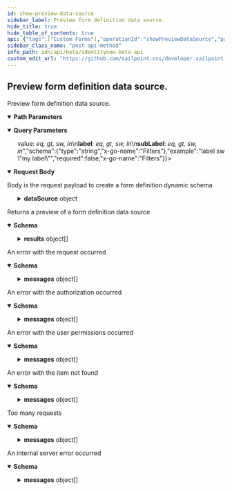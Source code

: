 ```yaml
---
id: show-preview-data-source
sidebar_label: Preview form definition data source.
hide_title: true
hide_table_of_contents: true
api: {"tags":["Custom Forms"],"operationId":"showPreviewDataSource","parameters":[{"name":"formDefinitionID","in":"path","description":"Form definition ID","required":true,"schema":{"type":"string","x-go-name":"FormDefinitionID"},"example":"00000000-0000-0000-0000-000000000000","x-go-name":"FormDefinitionID"},{"name":"limit","in":"query","description":"Limit\n\nInteger specifying the maximum number of records to return in a single API call. The standard syntax described in [V3 API Standard Collection Parameters](https://developer.sailpoint.com/idn/api/standard-collection-parameters#paginating-results).\nIf it is not specified, a default limit is used.","schema":{"type":"integer","format":"int64","maxLength":250,"minLength":0,"default":10,"x-go-name":"Limit"},"example":10,"required":false,"x-go-name":"Limit"},{"name":"filters","in":"query","description":"Filters\n\nFilter results using the standard syntax described in [V3 API Standard Collection Parameters](https://developer.sailpoint.com/idn/api/standard-collection-parameters#filtering-results)\nFiltering is supported for the following fields and operators:\n<b>value</b>: <i>eq, gt, sw, in</i>\n<b>label</b>: <i>eq, gt, sw, in</i>\n<b>subLabel</b>: <i>eq, gt, sw, in</i>","schema":{"type":"string","x-go-name":"Filters"},"example":"label sw \"my label\"","required":false,"x-go-name":"Filters"},{"name":"query","in":"query","description":"Query\n\nString specifying to query against","schema":{"type":"string","x-go-name":"Query"},"example":"support","required":false,"x-go-name":"Query"}],"requestBody":{"description":"Body is the request payload to create a form definition dynamic schema","content":{"application/json":{"schema":{"properties":{"dataSource":{"properties":{"config":{"properties":{"aggregationBucketField":{"description":"AggregationBucketField is the aggregation bucket field name","example":"attributes.cloudStatus.exact","type":"string","x-go-name":"AggregationBucketField"},"indices":{"description":"Indices is a list of indices to use","example":["identities"],"items":{"enum":["accessprofiles","accountactivities","entitlements","identities","events","roles","*"],"type":"string","x-go-enum-desc":"accessprofiles SearchIndexAccessProfiles\naccountactivities SearchIndexAccountActivities\nentitlements SearchIndexEntitlements\nidentities SearchIndexIdentities\nevents SearchIndexEvents\nroles SearchIndexRoles\n* SearchIndexWildcard"},"type":"array","x-go-name":"Indices"},"objectType":{"description":"ObjectType is a PreDefinedSelectOption value\nIDENTITY PreDefinedSelectOptionIdentity\nACCESS_PROFILE PreDefinedSelectOptionAccessProfile\nSOURCES PreDefinedSelectOptionSources\nROLE PreDefinedSelectOptionRole\nENTITLEMENT PreDefinedSelectOptionEntitlement","enum":["IDENTITY","ACCESS_PROFILE","SOURCES","ROLE","ENTITLEMENT"],"example":"IDENTITY","type":"string","x-go-enum-desc":"IDENTITY PreDefinedSelectOptionIdentity\nACCESS_PROFILE PreDefinedSelectOptionAccessProfile\nSOURCES PreDefinedSelectOptionSources\nROLE PreDefinedSelectOptionRole\nENTITLEMENT PreDefinedSelectOptionEntitlement","x-go-name":"ObjectType"},"query":{"description":"Query is a text","example":"*","type":"string","x-go-name":"Query"}},"type":"object","x-go-package":"github.com/sailpoint/sp-forms/domain"},"dataSourceType":{"description":"DataSourceType is a FormElementDataSourceType value\nSTATIC FormElementDataSourceTypeStatic\nINTERNAL FormElementDataSourceTypeInternal\nSEARCH FormElementDataSourceTypeSearch","enum":["STATIC","INTERNAL","SEARCH"],"example":"STATIC","type":"string","x-go-enum-desc":"STATIC FormElementDataSourceTypeStatic\nINTERNAL FormElementDataSourceTypeInternal\nSEARCH FormElementDataSourceTypeSearch","x-go-name":"DataSourceType"}},"type":"object","x-go-package":"github.com/sailpoint/sp-forms/domain"}},"type":"object","x-go-package":"github.com/sailpoint/sp-forms/domain"}}},"required":false},"responses":{"200":{"description":"Returns a preview of a form definition data source","content":{"application/json":{"schema":{"description":"PreviewDataSourceResponse is the response sent by /form-definitions/{formDefinitionID}/data-source endpoint","properties":{"results":{"description":"Results holds a list of FormElementDataSourceConfigOptions items","example":"{\"results\":[{\"label\":\"Alfred 255e71dfc6e\",\"subLabel\":\"Alfred.255e71dfc6e@testmail.identitysoon.com\",\"value\":\"2c918084821847c5018227ced2e16676\"},{\"label\":\"Alize eba9d4cd27da\",\"subLabel\":\"Alize.eba9d4cd27da@testmail.identitysoon.com\",\"value\":\"2c918084821847c5018227ced2f1667c\"},{\"label\":\"Antonina 01f69c3ea\",\"subLabel\":\"Antonina.01f69c3ea@testmail.identitysoon.com\",\"value\":\"2c918084821847c5018227ced2f9667e\"},{\"label\":\"Ardella 21e78ce155\",\"subLabel\":\"Ardella.21e78ce155@testmail.identitysoon.com\",\"value\":\"2c918084821847c5018227ced2e6667a\"},{\"label\":\"Arnaldo d8582b6e17\",\"subLabel\":\"Arnaldo.d8582b6e17@testmail.identitysoon.com\",\"value\":\"2c918084821847c5018227ced3426686\"},{\"label\":\"Aurelia admin24828\",\"subLabel\":\"Aurelia.admin24828@testmail.identitysoon.com\",\"value\":\"2c918084821847c5018227ced2e16674\"},{\"label\":\"Barbara 72ca418fdd\",\"subLabel\":\"Barbara.72ca418fdd@testmail.identitysoon.com\",\"value\":\"2c918084821847c5018227ced2fb6680\"},{\"label\":\"Barbara ee1a2436ee\",\"subLabel\":\"Barbara.ee1a2436ee@testmail.identitysoon.com\",\"value\":\"2c918084821847c5018227ced2e56678\"},{\"label\":\"Baylee 652d72432f3\",\"subLabel\":\"Baylee.652d72432f3@testmail.identitysoon.com\",\"value\":\"2c91808582184782018227ced28b6aee\"},{\"label\":\"Brock e76b56ae4d49\",\"subLabel\":\"Brock.e76b56ae4d49@testmail.identitysoon.com\",\"value\":\"2c91808582184782018227ced28b6aef\"}]}","items":{"type":"object","properties":{"label":{"description":"Label is the main label to display to the user when selecting this option","type":"string","example":"regression-test-access-request-07c55dd6-3056-430a-86b5-fccc395bb6c5","x-go-name":"Label"},"subLabel":{"description":"SubLabel is the sub label to display below the label in diminutive styling to help describe or identify this option","type":"string","example":"","x-go-name":"SubLabel"},"value":{"description":"Value is the value to save as an entry when the user selects this option","type":"string","example":"e96674448eba4ca1ba04eee999a8f3cd","x-go-name":"Value"}},"x-go-package":"github.com/sailpoint/sp-forms/domain"},"type":"array","x-go-name":"Results"}},"type":"object","x-go-package":"github.com/sailpoint/sp-forms/domain"}}}},"400":{"description":"An error with the request occurred","content":{"application/json":{"schema":{"type":"object","properties":{"detailCode":{"type":"string","x-go-name":"DetailCode"},"messages":{"type":"array","items":{"title":"ErrorMessage is the standard API error response message type.","type":"object","properties":{"locale":{"description":"Locale is the current Locale","example":"en-US","type":"string","x-go-name":"Locale"},"localeOrigin":{"description":"LocaleOrigin holds possible values of how the locale was selected","example":"DEFAULT","type":"string","x-go-name":"LocaleOrigin"},"text":{"description":"Text is the actual text of the error message","example":"This is an error","type":"string","x-go-name":"Text"}},"x-go-package":"github.com/sailpoint/atlas-go/atlas/web"},"x-go-name":"Messages"},"statusCode":{"type":"integer","format":"int64","x-go-name":"StatusCode"},"trackingId":{"type":"string","x-go-name":"TrackingID"}}}}}},"401":{"description":"An error with the authorization occurred","content":{"application/json":{"schema":{"type":"object","properties":{"detailCode":{"type":"string","x-go-name":"DetailCode"},"messages":{"type":"array","items":{"title":"ErrorMessage is the standard API error response message type.","type":"object","properties":{"locale":{"description":"Locale is the current Locale","example":"en-US","type":"string","x-go-name":"Locale"},"localeOrigin":{"description":"LocaleOrigin holds possible values of how the locale was selected","example":"DEFAULT","type":"string","x-go-name":"LocaleOrigin"},"text":{"description":"Text is the actual text of the error message","example":"This is an error","type":"string","x-go-name":"Text"}},"x-go-package":"github.com/sailpoint/atlas-go/atlas/web"},"x-go-name":"Messages"},"statusCode":{"type":"integer","format":"int64","x-go-name":"StatusCode"},"trackingId":{"type":"string","x-go-name":"TrackingID"}}}}}},"403":{"description":"An error with the user permissions occurred","content":{"application/json":{"schema":{"type":"object","properties":{"detailCode":{"type":"string","x-go-name":"DetailCode"},"messages":{"type":"array","items":{"title":"ErrorMessage is the standard API error response message type.","type":"object","properties":{"locale":{"description":"Locale is the current Locale","example":"en-US","type":"string","x-go-name":"Locale"},"localeOrigin":{"description":"LocaleOrigin holds possible values of how the locale was selected","example":"DEFAULT","type":"string","x-go-name":"LocaleOrigin"},"text":{"description":"Text is the actual text of the error message","example":"This is an error","type":"string","x-go-name":"Text"}},"x-go-package":"github.com/sailpoint/atlas-go/atlas/web"},"x-go-name":"Messages"},"statusCode":{"type":"integer","format":"int64","x-go-name":"StatusCode"},"trackingId":{"type":"string","x-go-name":"TrackingID"}}}}}},"404":{"description":"An error with the item not found","content":{"application/json":{"schema":{"type":"object","properties":{"detailCode":{"type":"string","x-go-name":"DetailCode"},"messages":{"type":"array","items":{"title":"ErrorMessage is the standard API error response message type.","type":"object","properties":{"locale":{"description":"Locale is the current Locale","example":"en-US","type":"string","x-go-name":"Locale"},"localeOrigin":{"description":"LocaleOrigin holds possible values of how the locale was selected","example":"DEFAULT","type":"string","x-go-name":"LocaleOrigin"},"text":{"description":"Text is the actual text of the error message","example":"This is an error","type":"string","x-go-name":"Text"}},"x-go-package":"github.com/sailpoint/atlas-go/atlas/web"},"x-go-name":"Messages"},"statusCode":{"type":"integer","format":"int64","x-go-name":"StatusCode"},"trackingId":{"type":"string","x-go-name":"TrackingID"}}}}}},"429":{"description":"Too many requests","content":{"application/json":{"schema":{"title":"Error is the standard API error response type.","type":"object","properties":{"detailCode":{"description":"DetailCode is the text of the status code returned","example":"Internal Server Error","type":"string","x-go-name":"DetailCode"},"messages":{"type":"array","items":{"title":"ErrorMessage is the standard API error response message type.","type":"object","properties":{"locale":{"description":"Locale is the current Locale","example":"en-US","type":"string","x-go-name":"Locale"},"localeOrigin":{"description":"LocaleOrigin holds possible values of how the locale was selected","example":"DEFAULT","type":"string","x-go-name":"LocaleOrigin"},"text":{"description":"Text is the actual text of the error message","example":"This is an error","type":"string","x-go-name":"Text"}},"x-go-package":"github.com/sailpoint/atlas-go/atlas/web"},"x-go-name":"Messages"},"trackingId":{"description":"TrackingID is the request tracking unique identifier","example":"9cd03ef80e6a425eb6b11bdbb057cdb4","type":"string","x-go-name":"TrackingID"}},"x-go-package":"github.com/sailpoint/atlas-go/atlas/web"}}}},"500":{"description":"An internal server error occurred","content":{"application/json":{"schema":{"type":"object","properties":{"detailCode":{"type":"string","x-go-name":"DetailCode"},"messages":{"type":"array","items":{"title":"ErrorMessage is the standard API error response message type.","type":"object","properties":{"locale":{"description":"Locale is the current Locale","example":"en-US","type":"string","x-go-name":"Locale"},"localeOrigin":{"description":"LocaleOrigin holds possible values of how the locale was selected","example":"DEFAULT","type":"string","x-go-name":"LocaleOrigin"},"text":{"description":"Text is the actual text of the error message","example":"This is an error","type":"string","x-go-name":"Text"}},"x-go-package":"github.com/sailpoint/atlas-go/atlas/web"},"x-go-name":"Messages"},"statusCode":{"type":"integer","format":"int64","x-go-name":"StatusCode"},"trackingId":{"type":"string","x-go-name":"TrackingID"}}}}}}},"security":[{"oauth2":["sp:forms:manage"]}],"description":"Preview form definition data source.","method":"post","path":"/form-definitions/{formDefinitionID}/data-source","servers":[{"url":"https://{tenant}.api.identitynow.com/beta","description":"This is the beta API server.","variables":{"tenant":{"default":"sailpoint","description":"This is the name of your tenant, typically your company's name."}}}],"securitySchemes":{"oauth2":{"type":"oauth2","description":"OAuth2 Bearer token (JWT). See [IdentityNow REST API Authentication](https://developer.sailpoint.com/idn/api/authentication) for more information.\n- Directions for generating a [personal access token](https://developer.sailpoint.com/idn/api/authentication#personal-access-tokens)\n- Directions using [client credentials flow](https://developer.sailpoint.com/idn/api/authentication#client-credentials-grant-flow)\n- Directions for using [authorization code flow](https://developer.sailpoint.com/idn/api/authentication#authorization-code-grant-flow)\n\nWhich authentication method should I choose?  See our [guide](https://developer.sailpoint.com/idn/api/authentication#which-oauth-20-grant-flow-should-i-use)\n\nLearn more about how to find your `tokenUrl` and `authorizationUrl` [in our docs](https://developer.sailpoint.com/idn/api/authentication#find-your-tenants-oauth-details)\n","flows":{"clientCredentials":{"tokenUrl":"https://tenant.api.identitynow.com/oauth/token","scopes":{"sp:scopes:default":"default scope","sp:scopes:all":"access to all scopes"}},"authorizationCode":{"authorizationUrl":"https://tenant.identitynow.com/oauth/authorize","tokenUrl":"https://tenant.api.identitynow.com/oauth/token","scopes":{"sp:scopes:default":"default scope","sp:scopes:all":"access to all scopes"}}}}},"jsonRequestBodyExample":{"dataSource":{"config":{"aggregationBucketField":"attributes.cloudStatus.exact","indices":["identities"],"objectType":"IDENTITY","query":"*"},"dataSourceType":"STATIC"}},"info":{"title":"IdentityNow Beta API","description":"Use these APIs to interact with the IdentityNow platform to achieve repeatable, automated processes with greater scalability. These APIs are in beta and are subject to change. We encourage you to join the SailPoint Developer Community forum at https://developer.sailpoint.com/discuss to connect with other developers using our APIs.","termsOfService":"https://developer.sailpoint.com/discuss/tos","contact":{"name":"Developer Relations","url":"https://developer.sailpoint.com/discuss/api-help"},"license":{"name":"MIT","url":"https://opensource.org/licenses/MIT"},"version":"3.1.0-beta"},"postman":{"name":"Preview form definition data source.","description":{"type":"text/plain"},"url":{"path":["form-definitions",":formDefinitionID","data-source"],"host":["{{baseUrl}}"],"query":[{"disabled":false,"description":{"content":"Limit\n\nInteger specifying the maximum number of records to return in a single API call. The standard syntax described in [V3 API Standard Collection Parameters](https://developer.sailpoint.com/idn/api/standard-collection-parameters#paginating-results).\nIf it is not specified, a default limit is used.","type":"text/plain"},"key":"limit","value":""},{"disabled":false,"description":{"content":"Filters\n\nFilter results using the standard syntax described in [V3 API Standard Collection Parameters](https://developer.sailpoint.com/idn/api/standard-collection-parameters#filtering-results)\nFiltering is supported for the following fields and operators:\n<b>value</b>: <i>eq, gt, sw, in</i>\n<b>label</b>: <i>eq, gt, sw, in</i>\n<b>subLabel</b>: <i>eq, gt, sw, in</i>","type":"text/plain"},"key":"filters","value":""},{"disabled":false,"description":{"content":"Query\n\nString specifying to query against","type":"text/plain"},"key":"query","value":""}],"variable":[{"disabled":false,"description":{"content":"(Required) Form definition ID","type":"text/plain"},"type":"any","value":"","key":"formDefinitionID"}]},"header":[{"key":"Content-Type","value":"application/json"},{"key":"Accept","value":"application/json"}],"method":"POST","body":{"mode":"raw","raw":"\"\"","options":{"raw":{"language":"json"}}},"auth":{"type":"oauth2","oauth2":[]}}}
sidebar_class_name: "post api-method"
info_path: idn/api/beta/identitynow-beta-api
custom_edit_url: "https://github.com/sailpoint-oss/developer.sailpoint.com/issues/new?assignees=&labels=&template=bug-report.md&title=%5BBug%5D+Your+Bug+Report+Here Requesting changes to 'Preview form definition data source.' (show-preview-data-source)"
---
```



## Preview form definition data source.



Preview form definition data source.

<details style={{"marginBottom":"1rem"}} data-collapsed={false} open={true}><summary style={{}}><strong>Path Parameters</strong></summary><div><ul><ParamsItem className={"paramsItem"} param={{"name":"formDefinitionID","in":"path","description":"Form definition ID","required":true,"schema":{"type":"string","x-go-name":"FormDefinitionID"},"example":"00000000-0000-0000-0000-000000000000","x-go-name":"FormDefinitionID"}}></ParamsItem></ul></div></details><details style={{"marginBottom":"1rem"}} data-collapsed={false} open={true}><summary style={{}}><strong>Query Parameters</strong></summary><div><ul><ParamsItem className={"paramsItem"} param={{"name":"limit","in":"query","description":"Limit\n\nInteger specifying the maximum number of records to return in a single API call. The standard syntax described in [V3 API Standard Collection Parameters](https://developer.sailpoint.com/idn/api/standard-collection-parameters#paginating-results).\nIf it is not specified, a default limit is used.","schema":{"type":"integer","format":"int64","maxLength":250,"minLength":0,"default":10,"x-go-name":"Limit"},"example":10,"required":false,"x-go-name":"Limit"}}></ParamsItem><ParamsItem className={"paramsItem"} param={{"name":"filters","in":"query","description":"Filters\n\nFilter results using the standard syntax described in [V3 API Standard Collection Parameters](https://developer.sailpoint.com/idn/api/standard-collection-parameters#filtering-results)\nFiltering is supported for the following fields and operators:\n<b>value</b>: <i>eq, gt, sw, in</i>\n<b>label</b>: <i>eq, gt, sw, in</i>\n<b>subLabel</b>: <i>eq, gt, sw, in</i>","schema":{"type":"string","x-go-name":"Filters"},"example":"label sw \"my label\"","required":false,"x-go-name":"Filters"}}></ParamsItem><ParamsItem className={"paramsItem"} param={{"name":"query","in":"query","description":"Query\n\nString specifying to query against","schema":{"type":"string","x-go-name":"Query"},"example":"support","required":false,"x-go-name":"Query"}}></ParamsItem></ul></div></details><MimeTabs><TabItem label={"application/json"} value={"application/json-schema"}><details style={{}} data-collapsed={false} open={true}><summary style={{"textAlign":"left"}}><strong>Request Body</strong></summary><div style={{"textAlign":"left","marginLeft":"1rem"}}><div style={{"marginTop":"1rem","marginBottom":"1rem"}}>

Body is the request payload to create a form definition dynamic schema

</div></div><ul style={{"marginLeft":"1rem"}}><SchemaItem collapsible={true} className={"schemaItem"}><details style={{}}><summary style={{}}><strong>dataSource</strong><span style={{"opacity":"0.6"}}> object</span></summary><div style={{"marginLeft":"1rem"}}><SchemaItem collapsible={true} className={"schemaItem"}><details style={{}}><summary style={{}}><strong>config</strong><span style={{"opacity":"0.6"}}> object</span></summary><div style={{"marginLeft":"1rem"}}><SchemaItem collapsible={false} name={"aggregationBucketField"} required={false} deprecated={undefined} schemaDescription={"AggregationBucketField is the aggregation bucket field name"} schemaName={"string"} qualifierMessage={undefined} defaultValue={undefined}></SchemaItem><SchemaItem collapsible={false} name={"indices"} required={false} deprecated={undefined} schemaDescription={"Indices is a list of indices to use"} schemaName={"string[]"} qualifierMessage={"**Possible values:** [`accessprofiles`, `accountactivities`, `entitlements`, `identities`, `events`, `roles`, `*`]"} defaultValue={undefined}></SchemaItem><SchemaItem collapsible={false} name={"objectType"} required={false} deprecated={undefined} schemaDescription={"ObjectType is a PreDefinedSelectOption value\nIDENTITY PreDefinedSelectOptionIdentity\nACCESS_PROFILE PreDefinedSelectOptionAccessProfile\nSOURCES PreDefinedSelectOptionSources\nROLE PreDefinedSelectOptionRole\nENTITLEMENT PreDefinedSelectOptionEntitlement"} schemaName={"string"} qualifierMessage={"**Possible values:** [`IDENTITY`, `ACCESS_PROFILE`, `SOURCES`, `ROLE`, `ENTITLEMENT`]"} defaultValue={undefined}></SchemaItem><SchemaItem collapsible={false} name={"query"} required={false} deprecated={undefined} schemaDescription={"Query is a text"} schemaName={"string"} qualifierMessage={undefined} defaultValue={undefined}></SchemaItem></div></details></SchemaItem><SchemaItem collapsible={false} name={"dataSourceType"} required={false} deprecated={undefined} schemaDescription={"DataSourceType is a FormElementDataSourceType value\nSTATIC FormElementDataSourceTypeStatic\nINTERNAL FormElementDataSourceTypeInternal\nSEARCH FormElementDataSourceTypeSearch"} schemaName={"string"} qualifierMessage={"**Possible values:** [`STATIC`, `INTERNAL`, `SEARCH`]"} defaultValue={undefined}></SchemaItem></div></details></SchemaItem></ul></details></TabItem></MimeTabs><div><ApiTabs><TabItem label={"200"} value={"200"}><div>

Returns a preview of a form definition data source

</div><div><MimeTabs schemaType={"response"}><TabItem label={"application/json"} value={"application/json"}><SchemaTabs><TabItem label={"Schema"} value={"Schema"}><details style={{}} data-collapsed={false} open={true}><summary style={{"textAlign":"left"}}><strong>Schema</strong></summary><div style={{"textAlign":"left","marginLeft":"1rem"}}></div><ul style={{"marginLeft":"1rem"}}><SchemaItem collapsible={true} className={"schemaItem"}><details style={{}}><summary style={{}}><strong>results</strong><span style={{"opacity":"0.6"}}> object[]</span></summary><div style={{"marginLeft":"1rem"}}><div style={{"marginTop":".5rem","marginBottom":".5rem"}}>

Results holds a list of FormElementDataSourceConfigOptions items

</div><SchemaItem collapsible={false} name={"label"} required={false} deprecated={undefined} schemaDescription={"Label is the main label to display to the user when selecting this option"} schemaName={"string"} qualifierMessage={undefined} defaultValue={undefined}></SchemaItem><SchemaItem collapsible={false} name={"subLabel"} required={false} deprecated={undefined} schemaDescription={"SubLabel is the sub label to display below the label in diminutive styling to help describe or identify this option"} schemaName={"string"} qualifierMessage={undefined} defaultValue={undefined}></SchemaItem><SchemaItem collapsible={false} name={"value"} required={false} deprecated={undefined} schemaDescription={"Value is the value to save as an entry when the user selects this option"} schemaName={"string"} qualifierMessage={undefined} defaultValue={undefined}></SchemaItem></div></details></SchemaItem></ul></details></TabItem><TabItem label={"Example (from schema)"} value={"Example (from schema)"}><ResponseSamples responseExample={"{\n  \"results\": \"{\\\"results\\\":[{\\\"label\\\":\\\"Alfred 255e71dfc6e\\\",\\\"subLabel\\\":\\\"Alfred.255e71dfc6e@testmail.identitysoon.com\\\",\\\"value\\\":\\\"2c918084821847c5018227ced2e16676\\\"},{\\\"label\\\":\\\"Alize eba9d4cd27da\\\",\\\"subLabel\\\":\\\"Alize.eba9d4cd27da@testmail.identitysoon.com\\\",\\\"value\\\":\\\"2c918084821847c5018227ced2f1667c\\\"},{\\\"label\\\":\\\"Antonina 01f69c3ea\\\",\\\"subLabel\\\":\\\"Antonina.01f69c3ea@testmail.identitysoon.com\\\",\\\"value\\\":\\\"2c918084821847c5018227ced2f9667e\\\"},{\\\"label\\\":\\\"Ardella 21e78ce155\\\",\\\"subLabel\\\":\\\"Ardella.21e78ce155@testmail.identitysoon.com\\\",\\\"value\\\":\\\"2c918084821847c5018227ced2e6667a\\\"},{\\\"label\\\":\\\"Arnaldo d8582b6e17\\\",\\\"subLabel\\\":\\\"Arnaldo.d8582b6e17@testmail.identitysoon.com\\\",\\\"value\\\":\\\"2c918084821847c5018227ced3426686\\\"},{\\\"label\\\":\\\"Aurelia admin24828\\\",\\\"subLabel\\\":\\\"Aurelia.admin24828@testmail.identitysoon.com\\\",\\\"value\\\":\\\"2c918084821847c5018227ced2e16674\\\"},{\\\"label\\\":\\\"Barbara 72ca418fdd\\\",\\\"subLabel\\\":\\\"Barbara.72ca418fdd@testmail.identitysoon.com\\\",\\\"value\\\":\\\"2c918084821847c5018227ced2fb6680\\\"},{\\\"label\\\":\\\"Barbara ee1a2436ee\\\",\\\"subLabel\\\":\\\"Barbara.ee1a2436ee@testmail.identitysoon.com\\\",\\\"value\\\":\\\"2c918084821847c5018227ced2e56678\\\"},{\\\"label\\\":\\\"Baylee 652d72432f3\\\",\\\"subLabel\\\":\\\"Baylee.652d72432f3@testmail.identitysoon.com\\\",\\\"value\\\":\\\"2c91808582184782018227ced28b6aee\\\"},{\\\"label\\\":\\\"Brock e76b56ae4d49\\\",\\\"subLabel\\\":\\\"Brock.e76b56ae4d49@testmail.identitysoon.com\\\",\\\"value\\\":\\\"2c91808582184782018227ced28b6aef\\\"}]}\"\n}"} language={"json"}></ResponseSamples></TabItem></SchemaTabs></TabItem></MimeTabs></div></TabItem><TabItem label={"400"} value={"400"}><div>

An error with the request occurred

</div><div><MimeTabs schemaType={"response"}><TabItem label={"application/json"} value={"application/json"}><SchemaTabs><TabItem label={"Schema"} value={"Schema"}><details style={{}} data-collapsed={false} open={true}><summary style={{"textAlign":"left"}}><strong>Schema</strong></summary><div style={{"textAlign":"left","marginLeft":"1rem"}}></div><ul style={{"marginLeft":"1rem"}}><SchemaItem collapsible={false} name={"detailCode"} required={false} deprecated={undefined} schemaDescription={undefined} schemaName={"string"} qualifierMessage={undefined} defaultValue={undefined}></SchemaItem><SchemaItem collapsible={true} className={"schemaItem"}><details style={{}}><summary style={{}}><strong>messages</strong><span style={{"opacity":"0.6"}}> object[]</span></summary><div style={{"marginLeft":"1rem"}}><SchemaItem collapsible={false} name={"locale"} required={false} deprecated={undefined} schemaDescription={"Locale is the current Locale"} schemaName={"string"} qualifierMessage={undefined} defaultValue={undefined}></SchemaItem><SchemaItem collapsible={false} name={"localeOrigin"} required={false} deprecated={undefined} schemaDescription={"LocaleOrigin holds possible values of how the locale was selected"} schemaName={"string"} qualifierMessage={undefined} defaultValue={undefined}></SchemaItem><SchemaItem collapsible={false} name={"text"} required={false} deprecated={undefined} schemaDescription={"Text is the actual text of the error message"} schemaName={"string"} qualifierMessage={undefined} defaultValue={undefined}></SchemaItem></div></details></SchemaItem><SchemaItem collapsible={false} name={"statusCode"} required={false} deprecated={undefined} schemaDescription={undefined} schemaName={"int64"} qualifierMessage={undefined} defaultValue={undefined}></SchemaItem><SchemaItem collapsible={false} name={"trackingId"} required={false} deprecated={undefined} schemaDescription={undefined} schemaName={"string"} qualifierMessage={undefined} defaultValue={undefined}></SchemaItem></ul></details></TabItem><TabItem label={"Example (from schema)"} value={"Example (from schema)"}><ResponseSamples responseExample={"{\n  \"detailCode\": \"string\",\n  \"messages\": [\n    {\n      \"locale\": \"en-US\",\n      \"localeOrigin\": \"DEFAULT\",\n      \"text\": \"This is an error\"\n    }\n  ],\n  \"statusCode\": 0,\n  \"trackingId\": \"string\"\n}"} language={"json"}></ResponseSamples></TabItem></SchemaTabs></TabItem></MimeTabs></div></TabItem><TabItem label={"401"} value={"401"}><div>

An error with the authorization occurred

</div><div><MimeTabs schemaType={"response"}><TabItem label={"application/json"} value={"application/json"}><SchemaTabs><TabItem label={"Schema"} value={"Schema"}><details style={{}} data-collapsed={false} open={true}><summary style={{"textAlign":"left"}}><strong>Schema</strong></summary><div style={{"textAlign":"left","marginLeft":"1rem"}}></div><ul style={{"marginLeft":"1rem"}}><SchemaItem collapsible={false} name={"detailCode"} required={false} deprecated={undefined} schemaDescription={undefined} schemaName={"string"} qualifierMessage={undefined} defaultValue={undefined}></SchemaItem><SchemaItem collapsible={true} className={"schemaItem"}><details style={{}}><summary style={{}}><strong>messages</strong><span style={{"opacity":"0.6"}}> object[]</span></summary><div style={{"marginLeft":"1rem"}}><SchemaItem collapsible={false} name={"locale"} required={false} deprecated={undefined} schemaDescription={"Locale is the current Locale"} schemaName={"string"} qualifierMessage={undefined} defaultValue={undefined}></SchemaItem><SchemaItem collapsible={false} name={"localeOrigin"} required={false} deprecated={undefined} schemaDescription={"LocaleOrigin holds possible values of how the locale was selected"} schemaName={"string"} qualifierMessage={undefined} defaultValue={undefined}></SchemaItem><SchemaItem collapsible={false} name={"text"} required={false} deprecated={undefined} schemaDescription={"Text is the actual text of the error message"} schemaName={"string"} qualifierMessage={undefined} defaultValue={undefined}></SchemaItem></div></details></SchemaItem><SchemaItem collapsible={false} name={"statusCode"} required={false} deprecated={undefined} schemaDescription={undefined} schemaName={"int64"} qualifierMessage={undefined} defaultValue={undefined}></SchemaItem><SchemaItem collapsible={false} name={"trackingId"} required={false} deprecated={undefined} schemaDescription={undefined} schemaName={"string"} qualifierMessage={undefined} defaultValue={undefined}></SchemaItem></ul></details></TabItem><TabItem label={"Example (from schema)"} value={"Example (from schema)"}><ResponseSamples responseExample={"{\n  \"detailCode\": \"string\",\n  \"messages\": [\n    {\n      \"locale\": \"en-US\",\n      \"localeOrigin\": \"DEFAULT\",\n      \"text\": \"This is an error\"\n    }\n  ],\n  \"statusCode\": 0,\n  \"trackingId\": \"string\"\n}"} language={"json"}></ResponseSamples></TabItem></SchemaTabs></TabItem></MimeTabs></div></TabItem><TabItem label={"403"} value={"403"}><div>

An error with the user permissions occurred

</div><div><MimeTabs schemaType={"response"}><TabItem label={"application/json"} value={"application/json"}><SchemaTabs><TabItem label={"Schema"} value={"Schema"}><details style={{}} data-collapsed={false} open={true}><summary style={{"textAlign":"left"}}><strong>Schema</strong></summary><div style={{"textAlign":"left","marginLeft":"1rem"}}></div><ul style={{"marginLeft":"1rem"}}><SchemaItem collapsible={false} name={"detailCode"} required={false} deprecated={undefined} schemaDescription={undefined} schemaName={"string"} qualifierMessage={undefined} defaultValue={undefined}></SchemaItem><SchemaItem collapsible={true} className={"schemaItem"}><details style={{}}><summary style={{}}><strong>messages</strong><span style={{"opacity":"0.6"}}> object[]</span></summary><div style={{"marginLeft":"1rem"}}><SchemaItem collapsible={false} name={"locale"} required={false} deprecated={undefined} schemaDescription={"Locale is the current Locale"} schemaName={"string"} qualifierMessage={undefined} defaultValue={undefined}></SchemaItem><SchemaItem collapsible={false} name={"localeOrigin"} required={false} deprecated={undefined} schemaDescription={"LocaleOrigin holds possible values of how the locale was selected"} schemaName={"string"} qualifierMessage={undefined} defaultValue={undefined}></SchemaItem><SchemaItem collapsible={false} name={"text"} required={false} deprecated={undefined} schemaDescription={"Text is the actual text of the error message"} schemaName={"string"} qualifierMessage={undefined} defaultValue={undefined}></SchemaItem></div></details></SchemaItem><SchemaItem collapsible={false} name={"statusCode"} required={false} deprecated={undefined} schemaDescription={undefined} schemaName={"int64"} qualifierMessage={undefined} defaultValue={undefined}></SchemaItem><SchemaItem collapsible={false} name={"trackingId"} required={false} deprecated={undefined} schemaDescription={undefined} schemaName={"string"} qualifierMessage={undefined} defaultValue={undefined}></SchemaItem></ul></details></TabItem><TabItem label={"Example (from schema)"} value={"Example (from schema)"}><ResponseSamples responseExample={"{\n  \"detailCode\": \"string\",\n  \"messages\": [\n    {\n      \"locale\": \"en-US\",\n      \"localeOrigin\": \"DEFAULT\",\n      \"text\": \"This is an error\"\n    }\n  ],\n  \"statusCode\": 0,\n  \"trackingId\": \"string\"\n}"} language={"json"}></ResponseSamples></TabItem></SchemaTabs></TabItem></MimeTabs></div></TabItem><TabItem label={"404"} value={"404"}><div>

An error with the item not found

</div><div><MimeTabs schemaType={"response"}><TabItem label={"application/json"} value={"application/json"}><SchemaTabs><TabItem label={"Schema"} value={"Schema"}><details style={{}} data-collapsed={false} open={true}><summary style={{"textAlign":"left"}}><strong>Schema</strong></summary><div style={{"textAlign":"left","marginLeft":"1rem"}}></div><ul style={{"marginLeft":"1rem"}}><SchemaItem collapsible={false} name={"detailCode"} required={false} deprecated={undefined} schemaDescription={undefined} schemaName={"string"} qualifierMessage={undefined} defaultValue={undefined}></SchemaItem><SchemaItem collapsible={true} className={"schemaItem"}><details style={{}}><summary style={{}}><strong>messages</strong><span style={{"opacity":"0.6"}}> object[]</span></summary><div style={{"marginLeft":"1rem"}}><SchemaItem collapsible={false} name={"locale"} required={false} deprecated={undefined} schemaDescription={"Locale is the current Locale"} schemaName={"string"} qualifierMessage={undefined} defaultValue={undefined}></SchemaItem><SchemaItem collapsible={false} name={"localeOrigin"} required={false} deprecated={undefined} schemaDescription={"LocaleOrigin holds possible values of how the locale was selected"} schemaName={"string"} qualifierMessage={undefined} defaultValue={undefined}></SchemaItem><SchemaItem collapsible={false} name={"text"} required={false} deprecated={undefined} schemaDescription={"Text is the actual text of the error message"} schemaName={"string"} qualifierMessage={undefined} defaultValue={undefined}></SchemaItem></div></details></SchemaItem><SchemaItem collapsible={false} name={"statusCode"} required={false} deprecated={undefined} schemaDescription={undefined} schemaName={"int64"} qualifierMessage={undefined} defaultValue={undefined}></SchemaItem><SchemaItem collapsible={false} name={"trackingId"} required={false} deprecated={undefined} schemaDescription={undefined} schemaName={"string"} qualifierMessage={undefined} defaultValue={undefined}></SchemaItem></ul></details></TabItem><TabItem label={"Example (from schema)"} value={"Example (from schema)"}><ResponseSamples responseExample={"{\n  \"detailCode\": \"string\",\n  \"messages\": [\n    {\n      \"locale\": \"en-US\",\n      \"localeOrigin\": \"DEFAULT\",\n      \"text\": \"This is an error\"\n    }\n  ],\n  \"statusCode\": 0,\n  \"trackingId\": \"string\"\n}"} language={"json"}></ResponseSamples></TabItem></SchemaTabs></TabItem></MimeTabs></div></TabItem><TabItem label={"429"} value={"429"}><div>

Too many requests

</div><div><MimeTabs schemaType={"response"}><TabItem label={"application/json"} value={"application/json"}><SchemaTabs><TabItem label={"Schema"} value={"Schema"}><details style={{}} data-collapsed={false} open={true}><summary style={{"textAlign":"left"}}><strong>Schema</strong></summary><div style={{"textAlign":"left","marginLeft":"1rem"}}></div><ul style={{"marginLeft":"1rem"}}><SchemaItem collapsible={false} name={"detailCode"} required={false} deprecated={undefined} schemaDescription={"DetailCode is the text of the status code returned"} schemaName={"string"} qualifierMessage={undefined} defaultValue={undefined}></SchemaItem><SchemaItem collapsible={true} className={"schemaItem"}><details style={{}}><summary style={{}}><strong>messages</strong><span style={{"opacity":"0.6"}}> object[]</span></summary><div style={{"marginLeft":"1rem"}}><SchemaItem collapsible={false} name={"locale"} required={false} deprecated={undefined} schemaDescription={"Locale is the current Locale"} schemaName={"string"} qualifierMessage={undefined} defaultValue={undefined}></SchemaItem><SchemaItem collapsible={false} name={"localeOrigin"} required={false} deprecated={undefined} schemaDescription={"LocaleOrigin holds possible values of how the locale was selected"} schemaName={"string"} qualifierMessage={undefined} defaultValue={undefined}></SchemaItem><SchemaItem collapsible={false} name={"text"} required={false} deprecated={undefined} schemaDescription={"Text is the actual text of the error message"} schemaName={"string"} qualifierMessage={undefined} defaultValue={undefined}></SchemaItem></div></details></SchemaItem><SchemaItem collapsible={false} name={"trackingId"} required={false} deprecated={undefined} schemaDescription={"TrackingID is the request tracking unique identifier"} schemaName={"string"} qualifierMessage={undefined} defaultValue={undefined}></SchemaItem></ul></details></TabItem><TabItem label={"Example (from schema)"} value={"Example (from schema)"}><ResponseSamples responseExample={"{\n  \"detailCode\": \"Internal Server Error\",\n  \"messages\": [\n    {\n      \"locale\": \"en-US\",\n      \"localeOrigin\": \"DEFAULT\",\n      \"text\": \"This is an error\"\n    }\n  ],\n  \"trackingId\": \"9cd03ef80e6a425eb6b11bdbb057cdb4\"\n}"} language={"json"}></ResponseSamples></TabItem></SchemaTabs></TabItem></MimeTabs></div></TabItem><TabItem label={"500"} value={"500"}><div>

An internal server error occurred

</div><div><MimeTabs schemaType={"response"}><TabItem label={"application/json"} value={"application/json"}><SchemaTabs><TabItem label={"Schema"} value={"Schema"}><details style={{}} data-collapsed={false} open={true}><summary style={{"textAlign":"left"}}><strong>Schema</strong></summary><div style={{"textAlign":"left","marginLeft":"1rem"}}></div><ul style={{"marginLeft":"1rem"}}><SchemaItem collapsible={false} name={"detailCode"} required={false} deprecated={undefined} schemaDescription={undefined} schemaName={"string"} qualifierMessage={undefined} defaultValue={undefined}></SchemaItem><SchemaItem collapsible={true} className={"schemaItem"}><details style={{}}><summary style={{}}><strong>messages</strong><span style={{"opacity":"0.6"}}> object[]</span></summary><div style={{"marginLeft":"1rem"}}><SchemaItem collapsible={false} name={"locale"} required={false} deprecated={undefined} schemaDescription={"Locale is the current Locale"} schemaName={"string"} qualifierMessage={undefined} defaultValue={undefined}></SchemaItem><SchemaItem collapsible={false} name={"localeOrigin"} required={false} deprecated={undefined} schemaDescription={"LocaleOrigin holds possible values of how the locale was selected"} schemaName={"string"} qualifierMessage={undefined} defaultValue={undefined}></SchemaItem><SchemaItem collapsible={false} name={"text"} required={false} deprecated={undefined} schemaDescription={"Text is the actual text of the error message"} schemaName={"string"} qualifierMessage={undefined} defaultValue={undefined}></SchemaItem></div></details></SchemaItem><SchemaItem collapsible={false} name={"statusCode"} required={false} deprecated={undefined} schemaDescription={undefined} schemaName={"int64"} qualifierMessage={undefined} defaultValue={undefined}></SchemaItem><SchemaItem collapsible={false} name={"trackingId"} required={false} deprecated={undefined} schemaDescription={undefined} schemaName={"string"} qualifierMessage={undefined} defaultValue={undefined}></SchemaItem></ul></details></TabItem><TabItem label={"Example (from schema)"} value={"Example (from schema)"}><ResponseSamples responseExample={"{\n  \"detailCode\": \"string\",\n  \"messages\": [\n    {\n      \"locale\": \"en-US\",\n      \"localeOrigin\": \"DEFAULT\",\n      \"text\": \"This is an error\"\n    }\n  ],\n  \"statusCode\": 0,\n  \"trackingId\": \"string\"\n}"} language={"json"}></ResponseSamples></TabItem></SchemaTabs></TabItem></MimeTabs></div></TabItem></ApiTabs></div>